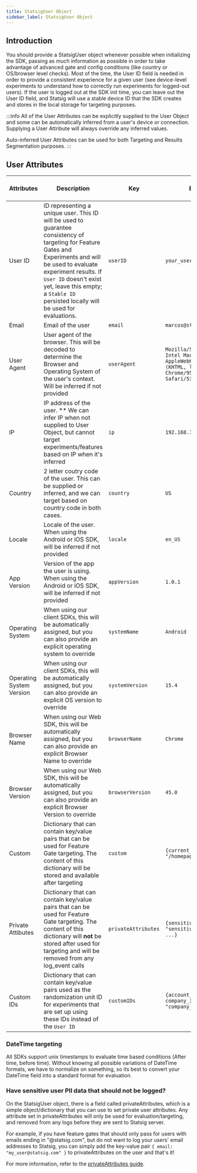 ```yaml
---
title: StatsigUser Object
sidebar_label: StatsigUser Object
---
```


## Introduction

You should provide a StatsigUser object whenever possible when initializing the SDK, passing as much information as possible in order to take advantage of advanced gate and config conditions (like country or OS/browser level checks). Most of the time, the User ID field is needed in order to provide a consistent experience for a given user (see device-level experiments to understand how to correctly run experiments for logged-out users). If the user is logged out at the SDK init time, you can leave out the User ID field, and Statsig will use a stable device ID that the SDK creates and stores in the local storage for targeting purposes.

:::info
All of the User Attributes can be explicitly supplied to the User Object and some can be automatically inferred from a user's device or connection. Supplying a User Attribute will always override any inferred values.

Auto-inferred User Attributes can be used for both Targeting and Results Segmentation purposes.
:::

## User Attributes

| Attributes               | Description                                                                                                                                                                                                                                                             | Key                 | Example                                                                                                                    | Client SDK Support |  Auto-infer |
| ------------------------ | ----------------------------------------------------------------------------------------------------------------------------------------------------------------------------------------------------------------------------------------------------------------------- | ------------------- | -------------------------------------------------------------------------------------------------------------------------- | ----- | ----- |
| User ID                  | ID representing a unique user. This ID will be used to guarantee consistency of targeting for Feature Gates and Experiments and will be used to evaluate experiment results. If `User ID` doesn't exist yet, leave this empty; a `Stable ID` persisted locally will be used for evaluations. | `userID`            | `your_user_id`                                                                                                             | All |
| Email                    | Email of the user                                                                                                                                                                                                                                                       | `email`             | `marcos@statsig.com`                                                                                                       | All |
| User Agent               | User agent of the browser. This will be decoded to determine the Browser and Operating System of the user's context. Will be inferred if not provided                                                                                                                   | `userAgent`         | `Mozilla/5.0 (Macintosh; Intel Mac OS X 10_15_7) AppleWebKit/537.36 (KHTML, like Gecko) Chrome/95.0.4638.40 Safari/537.36` | Web | ✔
| IP                       | IP address of the user. ** We can infer IP when not supplied to User Object, but cannot target experiments/features based on IP when it's inferred	                                                                                                                                                                                                                | `ip`                | `192.168.1.101`                                                                                                            | All | ✔ ** |
| Country                  | 2 letter coutry code of the user. This can be supplied or inferred, and we can target based on country code in both cases.                                                                                                                                                                                                       | `country`           | `US`                                                                                                                       | All | ✔ |
| Locale                   | Locale of the user. When using the Android or iOS SDK, will be inferred if not provided                                                                                                                                                                                 | `locale`            | `en_US`                                                                                                                    | Mobile | ✔ |
| App Version              | Version of the app the user is using. When using the Android or iOS SDK, will be inferred if not provided                                                                                                                                                               | `appVersion`        | `1.0.1`                                                                                                                    | Mobile | ✔ |
| Operating System         | When using our client SDKs, this will be automatically assigned, but you can also provide an explicit operating system to override                                                                                                                                       | `systemName`        | `Android`                                                                                                                  | All | ✔ |
| Operating System Version | When using our client SDKs, this will be automatically assigned, but you can also provide an explicit OS version to override                                                                                                                                             | `systemVersion`     | `15.4`                                                                                                                     | All | ✔ |
| Browser Name             | When using our Web SDK, this will be automatically assigned, but you can also provide an explicit Browser Name to override                                                                                                                                           | `browserName`       | `Chrome`                                                                                                                   | Web | ✔ |
| Browser Version           | When using our Web SDK, this will be automatically assigned, but you can also provide an explicit Browser Version to override                                                                                                                                        | `browserVersion`    | `45.0`                                                                                                                     | Web | ✔ |
| Custom                   | Dictionary that can contain key/value pairs that can be used for Feature Gate targeting. The content of this dictionary will be stored and available after targeting                                                                                                    | `custom`            | `{current_page: "/homepage", ...}`                                                                                         | All |   |
| Private Attibutes        | Dictionary that can contain key/value pairs that can be used for Feature Gate targeting. The content of this dictionary will **not** be stored after used for targeting and will be removed from any log_event calls                                                    | `privateAttributes` | `{sensitive_field: "sensitive_information", ...}`                                                                          | All |   |
| Custom IDs               | Dictionary that can contain key/value pairs used as the randomization unit ID for experiments that are set up using these IDs instead of the `User ID`                                                                                                                  | `customIDs`         | `{account_id: "23456555", company_id: "company_xyz"}`                                                                      | All |   |

### DateTime targeting
All SDKs support unix timestamps to evaluate time based conditions (After time, before time).  Without knowing all possible variations of DateTime formats, we have to normalize on something, so its best to convert your DateTime field into a standard format for evaluation.

### Have sensitive user PII data that should not be logged?

On the StatsigUser object, there is a field called privateAttributes, which is a simple object/dictionary that you can use to set private user attributes. Any attribute set in privateAttributes will only be used for evaluation/targeting, and removed from any logs before they are sent to Statsig server.

For example, if you have feature gates that should only pass for users with emails ending in "@statsig.com", but do not want to log your users' email addresses to Statsig, you can simply add the key-value pair `{ email: "my_user@statsig.com" }` to privateAttributes on the user and that's it!

For more information, refer to the [privateAttributes guide](/guides/private-attributes).
